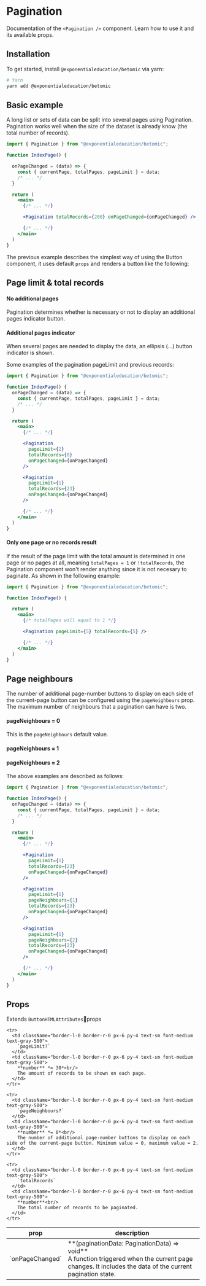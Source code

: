 
# Pagination

Documentation of the `<Pagination />` component. Learn how to use it and its available props.

## Installation

To get started, install `@exponentialeducation/betomic` via yarn:

```bash
# Yarn
yarn add @exponentialeducation/betomic
```

## Basic example

A long list or sets of data can be split into several pages using Pagination.
Pagination works well when the size of the dataset is already know (the total number of records).

```jsx highlight=14
import { Pagination } from "@exponentialeducation/betomic";

function IndexPage() {

  onPageChanged = (data) => {
    const { currentPage, totalPages, pageLimit } = data;
    /* ... */
  }

  return (
    <main>
      {/* ... */}

      <Pagination totalRecords={200} onPageChanged={onPageChanged} />

      {/* ... */}
    </main>
  )
}
```

The previous example describes the simplest way of using the Button component, it uses default `props` and renders a button like the following:

<Pagination totalRecords={200} />

## Page limit & total records

#### No additional pages

Pagination determines whether is necessary or not to display an additional pages indicator button.

<Pagination pageLimit={2} totalRecords={8} />

#### Additional pages indicator

When several pages are needed to display the data, an ellipsis (...) button indicator is shown.

<Pagination pageLimit={1} totalRecords={23} />

Some examples of the pagination pageLimit and previous records:

```jsx highlight=14,15,20,21
import { Pagination } from "@exponentialeducation/betomic";

function IndexPage() {
  onPageChanged = (data) => {
    const { currentPage, totalPages, pageLimit } = data;
    /* ... */
  }

  return (
    <main>
      {/* ... */}

      <Pagination
        pageLimit={2}
        totalRecords={8}
        onPageChanged={onPageChanged}
      />

      <Pagination
        pageLimit={1}
        totalRecords={23}
        onPageChanged={onPageChanged}
      />

      {/* ... */}
    </main>
  )
}
```

#### Only one page or no records result

If the result of the page limit with the total amount is determined in one page or no pages at all, meaning `totalPages = 1` or `!totalRecords`, the Pagination component won't render anything since it is not necesary to paginate.
As shown in the following example:

```jsx highlight=9
import { Pagination } from "@exponentialeducation/betomic";

function IndexPage() {

  return (
    <main>
      {/* totalPages will equal to 1 */}

      <Pagination pageLimit={5} totalRecords={5} />

      {/* ... */}
    </main>
  )
}
```

<Pagination pageLimit={5} totalRecords={5} />

## Page neighbours

The number of additional page-number buttons to display on each side of the current-page button can be configured using the `pageNeighbours` prop.
The maximum number of neighbours that a pagination can have is two.

#### pageNeighbours = 0

This is the `pageNeighbours` default value.

<Pagination pageLimit={1} totalRecords={23} />

#### pageNeighbours = 1

<Pagination pageLimit={1} pageNeighbours={1} totalRecords={23} />

#### pageNeighbours = 2

<Pagination pageLimit={1} pageNeighbours={2} totalRecords={23} />

The above examples are described as follows:

```jsx highlight=21,28
import { Pagination } from "@exponentialeducation/betomic";

function IndexPage() {
  onPageChanged = (data) => {
    const { currentPage, totalPages, pageLimit } = data;
    /* ... */
  }

  return (
    <main>
      {/* ... */}

      <Pagination
        pageLimit={1}
        totalRecords={23}
        onPageChanged={onPageChanged}
      />

      <Pagination
        pageLimit={1}
        pageNeighbours={1}
        totalRecords={23}
        onPageChanged={onPageChanged}
      />

      <Pagination
        pageLimit={1}
        pageNeighbours={2}
        totalRecords={23}
        onPageChanged={onPageChanged}
      />

      {/* ... */}
    </main>
  )
}
```

## Props

Extends `ButtonHTMLAttributes`props

<table className="min-w-full divide-y divide-gray-200">
  <thead>
    <tr>
      <th scope="col" className="border-l-0 border-r-0 px-6 py-3 text-left text-xs font-medium text-gray-500 uppercase tracking-wider">
        prop
      </th>
      <th scope="col" className="border-l-0 border-r-0 px-6 py-3 text-left text-xs font-medium text-gray-500 uppercase tracking-wider">
        description
      </th>
    </tr>
  </thead>
  <tbody className="divide-y divide-gray-200">
    <tr>
      <td className="border-l-0 border-r-0 px-6 py-4 text-sm font-medium text-gray-500">
        `onPageChanged`
      </td>
      <td className="border-l-0 border-r-0 px-6 py-4 text-sm font-medium text-gray-500">
        **(paginationData: PaginationData) => void**<br/>
        A function triggered when the current page changes. It includes the data of the current pagination state.
      </td>
    </tr>

    <tr>
      <td className="border-l-0 border-r-0 px-6 py-4 text-sm font-medium text-gray-500">
        `pageLimit?`
      </td>
      <td className="border-l-0 border-r-0 px-6 py-4 text-sm font-medium text-gray-500">
        **number** *= 30*<br/>
        The amount of records to be shown on each page.
      </td>
    </tr>

    <tr>
      <td className="border-l-0 border-r-0 px-6 py-4 text-sm font-medium text-gray-500">
        `pageNeighbours?`
      </td>
      <td className="border-l-0 border-r-0 px-6 py-4 text-sm font-medium text-gray-500">
        **number** *= 0*<br/>
        The number of additional page-number buttons to display on each side of the current-page button. Minimum value = 0, maximum value = 2.
      </td>
    </tr>

    <tr>
      <td className="border-l-0 border-r-0 px-6 py-4 text-sm font-medium text-gray-500">
        `totalRecords`
      </td>
      <td className="border-l-0 border-r-0 px-6 py-4 text-sm font-medium text-gray-500">
        **number**<br/>
        The total number of records to be paginated.
      </td>
    </tr>

  </tbody>
</table>